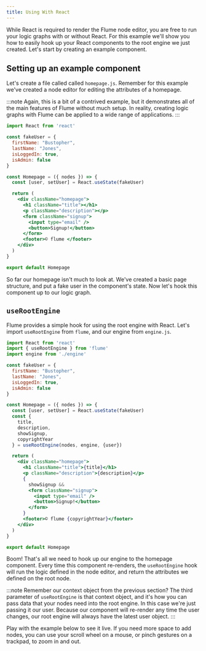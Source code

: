 ```yaml
---
title: Using With React
---
```


While React is required to render the Flume node editor, you are free to run your logic graphs with or without React. For this example we'll show you how to easily hook up your React components to the root engine we just created. Let's start by creating an example component.

## Setting up an example component

Let's create a file called called `homepage.js`. Remember for this example we've created a node editor for editing the attributes of a homepage.

:::note
Again, this is a bit of a contrived example, but it demonstrates all of the main features of Flume without much setup. In reality, creating logic graphs with Flume can be applied to a wide range of applications.
:::

```jsx
import React from 'react'

const fakeUser = {
  firstName: "Bustopher",
  lastName: "Jones",
  isLoggedIn: true,
  isAdmin: false
}

const Homepage = ({ nodes }) => {
  const [user, setUser] = React.useState(fakeUser)

  return (
    <div className="homepage">
      <h1 className="title"></h1>
      <p className="description"></p>
      <form className="signup">
        <input type="email" />
        <button>Signup!</button>
      </form>
      <footer>© flume </footer>
    </div>
  )
}

export default Homepage
```

So far our homepage isn't much to look at. We've created a basic page structure, and put a fake user in the component's state. Now let's hook this component up to our logic graph.

## `useRootEngine`

Flume provides a simple hook for using the root engine with React. Let's import `useRootEngine` from `flume`, and our engine from `engine.js`.

```jsx
import React from 'react'
import { useRootEngine } from 'flume'
import engine from './engine'

const fakeUser = {
  firstName: "Bustopher",
  lastName: "Jones",
  isLoggedIn: true,
  isAdmin: false
}

const Homepage = ({ nodes }) => {
  const [user, setUser] = React.useState(fakeUser)
  const {
    title,
    description,
    showSignup,
    copyrightYear
  } = useRootEngine(nodes, engine, {user})

  return (
    <div className="homepage">
      <h1 className="title">{title}</h1>
      <p className="description">{description}</p>
      {
        showSignup &&
        <form className="signup">
          <input type="email" />
          <button>Signup!</button>
        </form>
      }
      <footer>© flume {copyrightYear}</footer>
    </div>
  )
}

export default Homepage
```

Boom! That's all we need to hook up our engine to the homepage component. Every time this component re-renders, the `useRootEngine` hook will run the logic defined in the node editor, and return the attributes we defined on the root node.

:::note
Remember our context object from the previous section? The third parameter of `useRootEngine` is that context object, and it's how you can pass data that your nodes need into the root engine. In this case we're just passing it our user. Because our component will re-render any time the user changes, our root engine will always have the latest user object.
:::

Play with the example below to see it live. If you need more space to add nodes, you can use your scroll wheel on a mouse, or pinch gestures on a trackpad, to zoom in and out.

<HomepageExample />
